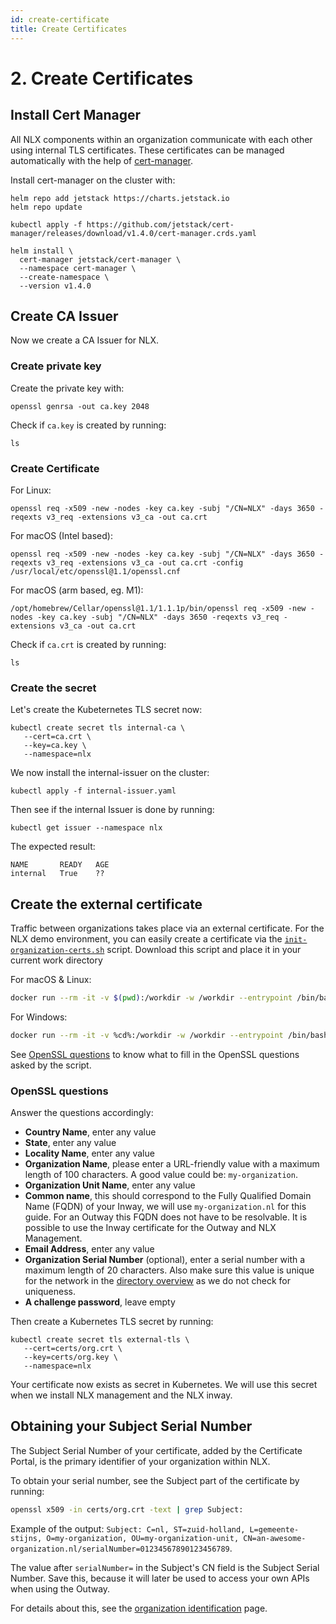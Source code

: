 ```yaml
---
id: create-certificate
title: Create Certificates
---
```


# 2. Create Certificates

## Install Cert Manager

All NLX components within an organization communicate with each other using internal TLS certificates. These certificates can be managed automatically with the help of [cert-manager](https://cert-manager.io/).

Install cert-manager on the cluster with:

```
helm repo add jetstack https://charts.jetstack.io
helm repo update

kubectl apply -f https://github.com/jetstack/cert-manager/releases/download/v1.4.0/cert-manager.crds.yaml

helm install \
  cert-manager jetstack/cert-manager \
  --namespace cert-manager \
  --create-namespace \
  --version v1.4.0
```

## Create CA Issuer
Now we create a CA Issuer for NLX.

### Create private key

Create the private key with:
```
openssl genrsa -out ca.key 2048
```

Check if `ca.key` is created by running:

```
ls
```

### Create Certificate

For Linux:

```
openssl req -x509 -new -nodes -key ca.key -subj "/CN=NLX" -days 3650 -reqexts v3_req -extensions v3_ca -out ca.crt
```

For macOS (Intel based):

```
openssl req -x509 -new -nodes -key ca.key -subj "/CN=NLX" -days 3650 -reqexts v3_req -extensions v3_ca -out ca.crt -config /usr/local/etc/openssl@1.1/openssl.cnf
```

For macOS (arm based, eg. M1):

```
/opt/homebrew/Cellar/openssl@1.1/1.1.1p/bin/openssl req -x509 -new -nodes -key ca.key -subj "/CN=NLX" -days 3650 -reqexts v3_req -extensions v3_ca -out ca.crt
```

Check if `ca.crt` is created by running:

```
ls
```

### Create the secret

Let's create the Kubeternetes TLS secret now:

```
kubectl create secret tls internal-ca \
   --cert=ca.crt \
   --key=ca.key \
   --namespace=nlx
```

We now install the internal-issuer on the cluster:

```
kubectl apply -f internal-issuer.yaml
```

Then see if the internal Issuer is done by running:

```
kubectl get issuer --namespace nlx
```

The expected result:

```
NAME       READY   AGE
internal   True    ??
```

## Create the external certificate

Traffic between organizations takes place via an external certificate. For the NLX demo environment, you can easily create a certificate via the [`init-organization-certs.sh`](https://gitlab.com/commonground/nlx/nlx-try-me/-/raw/master/scripts/init-organization-certs.sh?inline=false) script. Download this script and place it in your current work directory

For macOS & Linux:

```bash
docker run --rm -it -v $(pwd):/workdir -w /workdir --entrypoint /bin/bash cfssl/cfssl:1.6.1 ./init-organization-certs.sh
```

For Windows:

```bash
docker run --rm -it -v %cd%:/workdir -w /workdir --entrypoint /bin/bash cfssl/cfssl:1.6.1 ./init-organization-certs.sh
```

See [OpenSSL questions](#openssl-questions) to know what to fill in the OpenSSL questions asked by the script.

### OpenSSL questions
Answer the questions accordingly:

- **Country Name**, enter any value
- **State**, enter any value
- **Locality Name**, enter any value
- **Organization Name**, please enter a URL-friendly value with a maximum length of 100 characters.
  A good value could be: `my-organization`.
- **Organization Unit Name**, enter any value
- **Common name**, this should correspond to the Fully Qualified Domain Name (FQDN) of your Inway,
  we will use `my-organization.nl` for this guide. For an Outway this FQDN does not have to be resolvable. It is possible to use the Inway certificate for the Outway and NLX Management.
- **Email Address**, enter any value
- **Organization Serial Number** (optional), enter a serial number with a maximum length of 20 characters. Also make sure this value is unique for the network in the [directory overview](https://directory.demo.nlx.io) as we do not check for uniqueness.
- **A challenge password**, leave empty

Then create a Kubernetes TLS secret by running:

```
kubectl create secret tls external-tls \
   --cert=certs/org.crt \
   --key=certs/org.key \
   --namespace=nlx
```

Your certificate now exists as secret in Kubernetes. We will use this secret when we install NLX management and the NLX inway.

## Obtaining your Subject Serial Number

The Subject Serial Number of your certificate, added by the Certificate Portal, is the primary identifier of your organization within NLX.

To obtain your serial number, see the Subject part of the certificate by running:

```bash
openssl x509 -in certs/org.crt -text | grep Subject:
```

Example of the output: `Subject: C=nl, ST=zuid-holland, L=gemeente-stijns, O=my-organization, OU=my-organization-unit, CN=an-awesome-organization.nl/serialNumber=01234567890123456789`.

The value after `serialNumber=` in the Subject's CN field is the Subject Serial Number. Save this, because it will later be used to access your own APIs when using the Outway.

For details about this, see the [organization identification](/reference-information/organization-identification) page.

